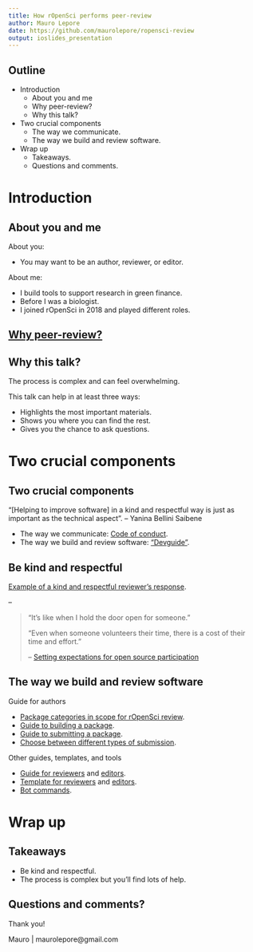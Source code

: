 ```yaml
---
title: How rOpenSci performs peer-review
author: Mauro Lepore 
date: https://github.com/maurolepore/ropensci-review
output: ioslides_presentation
---
```


## Outline

* Introduction
  * About you and me
  * Why peer-review? 
  * Why this talk?
  
* Two crucial components
  * The way we communicate.
  * The way we build and review software.

* Wrap up
  * Takeaways.
  * Questions and comments.

# Introduction

## About you and me

About you:

* You may want to be an author, reviewer, or editor.

About me:

* I build tools to support research in green finance.
* Before I was a biologist.
* I joined rOpenSci in 2018 and played different roles.

## [Why peer-review?](https://github.com/ropensci/software-review?tab=readme-ov-file#why-and-how-submit-your-package-to-ropensci)

## Why this talk?

The process is complex and can feel overwhelming.

This talk can help in at least three ways:

* Highlights the most important materials.
* Shows you where you can find the rest.
* Gives you the chance to ask questions.

# Two crucial components

## Two crucial components

"[Helping to improve software] in a kind and respectful way is just as important as the technical aspect". -- Yanina Bellini Saibene

* The way we communicate: [Code of conduct](https://ropensci.org/code-of-conduct/).
* The way we build and review software: ["Devguide"](https://devguide.ropensci.org/).

## Be kind and respectful

[Example of a kind and respectful reviewer's response](https://github.com/ropensci/software-review/issues/577#issuecomment-1494333794).

--

> "It's like when I hold the door open for someone."
>
> "Even when someone volunteers their time, there is a cost of their time and effort."
> 
> -- [Setting expectations for open source
participation](https://snarky.ca/setting-expectations-for-open-source-participation/amp/)

## The way we build and review software

Guide for authors

* [Package categories in scope for rOpenSci review](https://devguide.ropensci.org/softwarereview_policies.html#package-categories).
* [Guide to building a package](https://devguide.ropensci.org/building.html).
* [Guide to submitting a package](https://devguide.ropensci.org/authors-guide.html).
* [Choose between different types of submission](https://github.com/ropensci/software-review/issues/new/choose).

Other guides, templates, and tools

* [Guide for reviewers](https://devguide.ropensci.org/reviewerguide.html) and [editors](https://devguide.ropensci.org/editorguide.html).
* [Template for reviewers](https://devguide.ropensci.org/reviewtemplate.html) and [editors](https://devguide.ropensci.org/editortemplate.html).
* [Bot commands](https://devguide.ropensci.org/bot_cheatsheet.html).

# Wrap up

## Takeaways

* Be kind and respectful.
* The process is complex but you'll find lots of help.

## Questions and comments?

Thank you!

Mauro | maurolepore@gmail.com

